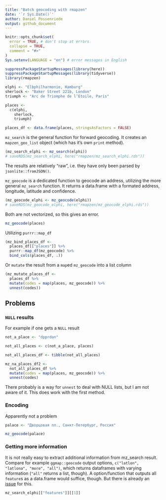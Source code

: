 ```yaml
---
title: "Batch geocoding with rmapzen"
date: '`r Sys.Date()`'
author: Daniel Possenriede
output: github_document
---
```


<!-- bath_geocode_rmapzen.md is generated from bath_geocode_rmapzen.Rmd Please edit that file -->

```r
knitr::opts_chunk$set(
  error = TRUE, # don't stop at errors
  collapse = TRUE,
  comment = "#>"
)
Sys.setenv(LANGUAGE = "en") # error messages in English
```


```r
suppressPackageStartupMessages(library(here))
suppressPackageStartupMessages(library(tidyverse))
library(rmapzen)

elphi <- "Elbphilharmonie, Hamburg"
sherlock <- "Baker Street 221b, London"
triumph <- "Arc de Triomphe de l’Etoile, Paris"

places <- 
  c(elphi, 
    sherlock,
    triumph)

places_df <- data.frame(places, stringsAsFactors = FALSE)

```


`mz_search` is the general function for forward geocoding. It creates an `mapzen_geo_list` object (which has it's own `print` method).

```r
(mz_search_elphi <- mz_search(elphi))
# saveRDS(mz_search_elphi, here("rmapzen/mz_search_elphi.rds"))

```
The results are relatively "raw", i.e. they have only been parsed by `jsonlite::fromJSON()`.

`mz_geocode` is a dedicated function to geocode an address, utilizing the more general `mz_search` function. It returns a data.frame with a formated address, longitude, latitude and confidence.



```r
(mz_geocode_elphi <- mz_geocode(elphi))
# saveRDS(mz_geocode_elphi, here("rmapzen/mz_geocode_elphi.rds"))

```


Both are not vectorized, so this gives an error.

```r
mz_geocode(places)

```

Utilizing `purrr::map_df`

```r

(mz_bind_places_df <- 
  places_df[["places"]] %>% 
  purrr::map_df(mz_geocode) %>% 
  bind_cols(places_df, .))

```

Or `mutate` the result from a `map`ed `mz_geocode` into a list column 
```r

(mz_mutate_places_df <- 
  places_df %>% 
  mutate(codes = map(places, mz_geocode)) %>% 
  unnest(codes))

```

## Problems

### `NULL` results


For example if one gets a `NULL` result


```r
not_a_place <- "dpprdan"

not_all_places <- c(not_a_place, places)

not_all_places_df <- tibble(not_all_places)

mz_na_places_df2 <- 
  not_all_places_df %>% 
  mutate(codes = map(places, mz_geocode)) %>% 
  unnest(codes)

```
There probably is a way for `unnest` to deal with NULL lists, but I am not aware of it. 
This does work with the first method. 

### Encoding 

Apparently not a problem

```r
palace <- "Дворцовая пл., Санкт-Петербург, Россия"

mz_geocode(palace)

```

### Getting more information

It is not really easy to extract additional information from mz_search result. Compare for example  `ggmap::geocode` output options, `c("latlon", "latlona", "more", "all")`, which returns dataframes with varying information (`"all"` returns a list, though). A option/function that outputs all `feature`s as a data.frame would suffice, though. But there is already an [issue](https://github.com/tarakc02/rmapzen/issues/12) for this.

```r
mz_search_elphi[["features"]][[1]]

```


